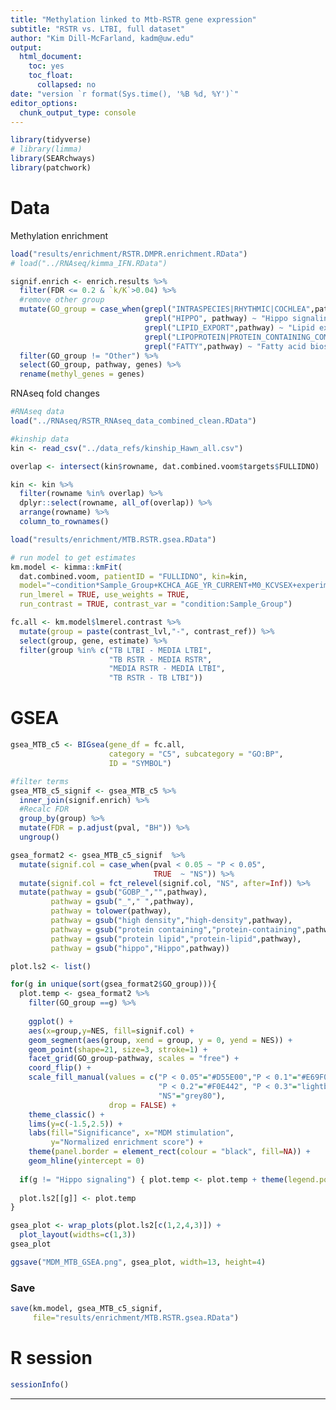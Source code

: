 ```yaml
---
title: "Methylation linked to Mtb-RSTR gene expression"
subtitle: "RSTR vs. LTBI, full dataset"
author: "Kim Dill-McFarland, kadm@uw.edu"
output:
  html_document:
    toc: yes
    toc_float:
      collapsed: no
date: "version `r format(Sys.time(), '%B %d, %Y')`"
editor_options: 
  chunk_output_type: console
---
```


```r
library(tidyverse)
# library(limma)
library(SEARchways)
library(patchwork)
```


# Data

Methylation enrichment

```r
load("results/enrichment/RSTR.DMPR.enrichment.RData")
# load("../RNAseq/kimma_IFN.RData")
```

```r
signif.enrich <- enrich.results %>% 
  filter(FDR <= 0.2 & `k/K`>0.04) %>% 
  #remove other group
  mutate(GO_group = case_when(grepl("INTRASPECIES|RHYTHMIC|COCHLEA",pathway) ~ "Other",
                              grepl("HIPPO", pathway) ~ "Hippo signaling",
                              grepl("LIPID_EXPORT",pathway) ~ "Lipid export",
                              grepl("LIPOPROTEIN|PROTEIN_CONTAINING_COMPLEX|LIPID_COMPLEX",pathway) ~ "HDL remodeling",
                              grepl("FATTY",pathway) ~ "Fatty acid biosynthesis")) %>% 
  filter(GO_group != "Other") %>% 
  select(GO_group, pathway, genes) %>% 
  rename(methyl_genes = genes)
```

RNAseq fold changes

```r
#RNAseq data
load("../RNAseq/RSTR_RNAseq_data_combined_clean.RData")

#kinship data
kin <- read_csv("../data_refs/kinship_Hawn_all.csv")

overlap <- intersect(kin$rowname, dat.combined.voom$targets$FULLIDNO)

kin <- kin %>% 
  filter(rowname %in% overlap) %>% 
  dplyr::select(rowname, all_of(overlap)) %>% 
  arrange(rowname) %>% 
  column_to_rownames()
```

```r
load("results/enrichment/MTB.RSTR.gsea.RData")
```

```r
# run model to get estimates
km.model <- kimma::kmFit(
  dat.combined.voom, patientID = "FULLIDNO", kin=kin,
  model="~condition*Sample_Group+KCHCA_AGE_YR_CURRENT+M0_KCVSEX+experiment+(1|FULLIDNO)",
  run_lmerel = TRUE, use_weights = TRUE,
  run_contrast = TRUE, contrast_var = "condition:Sample_Group")
```

```r
fc.all <- km.model$lmerel.contrast %>% 
  mutate(group = paste(contrast_lvl,"-", contrast_ref)) %>% 
  select(group, gene, estimate) %>% 
  filter(group %in% c("TB LTBI - MEDIA LTBI",
                      "TB RSTR - MEDIA RSTR",
                      "MEDIA RSTR - MEDIA LTBI",
                      "TB RSTR - TB LTBI"))
```

# GSEA

```r
gsea_MTB_c5 <- BIGsea(gene_df = fc.all, 
                      category = "C5", subcategory = "GO:BP",
                      ID = "SYMBOL")

#filter terms 
gsea_MTB_c5_signif <- gsea_MTB_c5 %>% 
  inner_join(signif.enrich) %>% 
  #Recalc FDR
  group_by(group) %>% 
  mutate(FDR = p.adjust(pval, "BH")) %>% 
  ungroup()
```

```r
gsea_format2 <- gsea_MTB_c5_signif  %>% 
  mutate(signif.col = case_when(pval < 0.05 ~ "P < 0.05",
                                TRUE  ~ "NS")) %>% 
  mutate(signif.col = fct_relevel(signif.col, "NS", after=Inf)) %>% 
  mutate(pathway = gsub("GOBP_","",pathway),
         pathway = gsub("_"," ",pathway),
         pathway = tolower(pathway),
         pathway = gsub("high density","high-density",pathway),
         pathway = gsub("protein containing","protein-containing",pathway),
         pathway = gsub("protein lipid","protein-lipid",pathway),
         pathway = gsub("hippo","Hippo",pathway))

plot.ls2 <- list()

for(g in unique(sort(gsea_format2$GO_group))){
  plot.temp <- gsea_format2 %>% 
    filter(GO_group ==g) %>% 
    
    ggplot() +
    aes(x=group,y=NES, fill=signif.col) +
    geom_segment(aes(group, xend = group, y = 0, yend = NES)) +
    geom_point(shape=21, size=3, stroke=1) +
    facet_grid(GO_group~pathway, scales = "free") +
    coord_flip() +
    scale_fill_manual(values = c("P < 0.05"="#D55E00","P < 0.1"="#E69F00",
                                 "P < 0.2"="#F0E442", "P < 0.3"="lightblue",
                                 "NS"="grey80"),
                      drop = FALSE) +
    theme_classic() +
    lims(y=c(-1.5,2.5)) +
    labs(fill="Significance", x="MDM stimulation",
         y="Normalized enrichment score") +
    theme(panel.border = element_rect(colour = "black", fill=NA)) +
    geom_hline(yintercept = 0)
  
  if(g != "Hippo signaling") { plot.temp <- plot.temp + theme(legend.position = "none") }
  
  plot.ls2[[g]] <- plot.temp
}

gsea_plot <- wrap_plots(plot.ls2[c(1,2,4,3)]) +
  plot_layout(widths=c(1,3))
gsea_plot

ggsave("MDM_MTB_GSEA.png", gsea_plot, width=13, height=4)
```

### Save

```r
save(km.model, gsea_MTB_c5_signif,
     file="results/enrichment/MTB.RSTR.gsea.RData")
```

# R session

```r
sessionInfo()
```

***